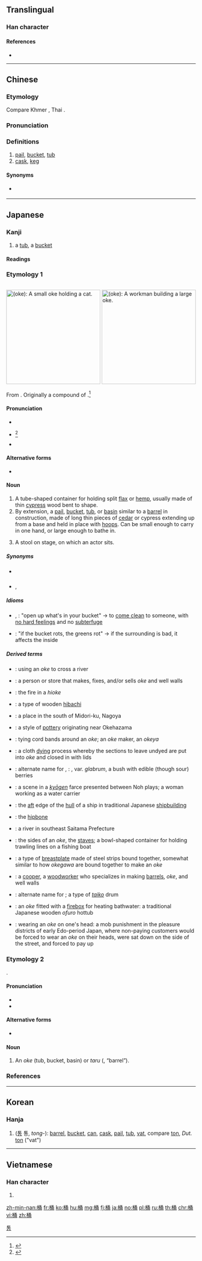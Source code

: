 ==Translingual==

===Han character===
{{Han char|rn=75|rad=木|as=07|sn=11|four=47927|canj=DNIB|ids=⿰木甬}}

====References====
* {{Han ref|kx=0527.100|dkj=14811|dj=0916.040|hdz=21222.060|uh=6876|ud=26742|bh=B1ED|bd=45549}}

----

==Chinese==
{{zh-forms}}

===Etymology===
Compare Khmer {{m|km|ថាំង|tr=tung}}, Thai {{m|th|ถัง|tr=tăng}}.

===Pronunciation===
{{zh-pron
|m=tǒng
|c=tung2
|h=pfs=thúng
|mn=tháng
|mc=y
|oc=y
|ma=Zh-tong.ogg
|cat=n
}}

===Definitions===
{{zh-hanzi}}

# [[pail]], [[bucket]], [[tub]]
# [[cask]], [[keg]]

====Synonyms====
* {{q|Min Nan}} {{zh-l|桶仔}}

----

==Japanese==

===Kanji===
{{ja-kanji|grade=n|rs=木07}}

# a [[tub]], a [[bucket]]

====Readings====
{{ja-readings
|goon=[[つう]] (tsū)
|kanon=[[とう]] (tō)
|kanyoon=[[よう]] (yō)
|kun=[[おけ]] (oke), [[こが]] (koga)
|nanori=[[おけ]] (oke), [[あきら]] (akira), [[おけざき]] (okezaki), [[とうず]] (tōzu)
}}

===Etymology 1===
<div style="float:right;">
{{wikipedia|lang=ja}}
[[File:Oke_neko.jpg|thumb|250px|{{lang|ja|桶}} (''oke''): A small '''''oke''''' holding a cat.]]
[[File:Fujimi_Fuji_view_field_in_the_Owari_province.jpg|thumb|250px|{{lang|ja|桶}} (''oke''): A workman building a large '''''oke'''''.]]
</div>
{{ja-kanjitab|おけ|yomi=kun}}
From {{etyl|ojp|ja|sort=おけ}}. Originally a compound of {{compound|lang=ja|sort=おけ|麻|tr1=o|t1=flax, ramie|笥|tr2=ke|t2=a container, especially for foodstuffs or tableware}}.<ref name="KDJ">{{R:Kokugo Dai Jiten}}</ref>

====Pronunciation====
* {{l|ja|sc=Latn|訓読み|Kun'yomi}}
* {{ja-accent-common|a|お|け}}<ref>{{R:NHK Hatsuon}}</ref>
* {{IPA|lang=ja|[o̞ke̞]}}

====Alternative forms====
* {{ja-l|麻笥}}

====Noun====
{{ja-noun|おけ|hhira=をけ}}

# A tube-shaped container for holding split [[flax]] or [[hemp]], usually made of thin [[cypress]] wood bent to shape.
# By extension, a [[pail]], [[bucket]], [[tub]], or [[basin]] similar to a [[barrel]] in construction, made of long thin pieces of [[cedar]] or cypress extending up from a base and held in place with [[hoop]]s. Can be small enough to carry in one hand, or large enough to bathe in.
# {{lb|ja|sort=おけ|Noh theater}} A stool on stage, on which an actor sits.

=====Synonyms=====
* {{sense|bucket}} {{ja-l|バケツ||baketsu}}
* {{sense|stool}} {{ja-l|床几|しょうぎ|shōgi}}, {{ja-l|鬘桶|かつらおけ|katsura oke}}

=====Idioms=====
{{der-top|Idioms}}
* {{ja-l|桶な物打ち明ける|おけなものうちあける|oke na mono uchiakeru}}, {{l|ja|桶の物打ち明ける|tr=[[おけのものうちあける]], ''[[oke no mono uchiakeru]]''}}: "open up what's in your bucket" → to [[come clean]] to someone, with [[no hard feelings]] and no [[subterfuge]]
* {{ja-l|桶が腐れば菜が腐る|おけがくさればながくさる|oke ga kusareba na ga kusaru}}: "if the bucket rots, the greens rot" → if the surrounding is bad, it affects the inside
{{der-bottom}}

=====Derived terms=====
{{der-top}}
* {{ja-l|桶越し|おけごし|okegoshi}}: using an ''oke'' to cross a river
* {{ja-l|桶屋|おけや|okeya}}: a person or store that makes, fixes, and/or sells ''oke'' and well walls
* {{ja-l|桶火|おけび|okebi}}: the fire in a ''hioke''
* {{ja-l|火桶|ひおけ|hioke}}: a type of wooden [[hibachi]]
* {{ja-l|桶狭間|おけはざま|Okehazama}}: a place in the south of Midori-ku, Nagoya
* {{ja-l|桶狭間焼き|おけはざまやき|Okehazama-yaki}}: a style of [[pottery]] originating near Okehazama
* {{ja-l|桶結い|おけゆい|okeyui}}: tying cord bands around an ''oke''; an ''oke'' maker, an ''okeya''
* {{ja-l|桶絞り|おけしぼり|okeshibori}}: a cloth [[dying]] process whereby the sections to leave undyed are put into ''oke'' and closed in with lids
* {{ja-l|桶酸い|おけすい|okesui}}: alternate name for {{ja-l|酢の木}}, {{ja-l|酢木|すのき|sunoki}}: {{taxlink|Vaccinium smallii|species|noshow=1}}, var. ''glabrum'', a bush with edible (though sour) berries
* {{ja-l|桶取り|おけとり|oketori}}: a scene in a ''[[狂言#Japanese|kyōgen]]'' farce presented between Noh plays; a woman working as a water carrier
* {{ja-l|桶尻|おけじり|okejiri}}: the [[aft]] edge of the [[hull]] of a ship in traditional Japanese [[shipbuilding]]
* {{ja-l|桶据え|おけすえ|okesue}}: the [[hipbone]]
* {{ja-l|桶川|おけがわ|Okegawa}}: a river in southeast Saitama Prefecture
* {{ja-l|桶側|おけがわ|okegawa}}: the sides of an ''oke'', the [[stave]]s; a bowl-shaped container for holding trawling lines on a fishing boat
* {{ja-l|桶側胴|おけがわどう|okegawa dō}}: a type of [[breastplate]] made of steel strips bound together, somewhat similar to how ''okegawa'' are bound together to make an ''oke''
* {{ja-l|桶大工|おけだいく|oke daiku}}: a [[cooper]], a [[woodworker]] who specializes in making [[barrel]]s, ''oke'', and well walls
* {{ja-l|桶胴|おけどう|oke dō}}: alternate name for {{ja-l|桶側胴|tr=''okegawa dō''}}; a type of ''[[taiko]]'' drum
* {{ja-l|桶風呂|おけぶろ|okeburo}}: an ''oke'' fitted with a [[firebox]] for heating bathwater: a traditional Japanese wooden ''ofuro'' hottub
* {{ja-l|桶伏せ|おけぶせ|okebuse}}: wearing an ''oke'' on one's head: a mob punishment in the pleasure districts of early Edo-period Japan, where non-paying customers would be forced to wear an ''oke'' on their heads, were sat down on the side of the street, and forced to pay up
{{der-bottom}}

===Etymology 2===
{{ja-kanjitab|こが|yomi=kun}}
{{unk.|lang=ja|sort=こが}}.

====Pronunciation====
* {{l|ja|sc=Latn|訓読み|Kun'yomi}}
* {{IPA|lang=ja|[ko̞ɡa̠]|[ko̞ŋa̠]}}

====Alternative forms====
* {{ja-l|榼}} {{qualifier|rare}}

====Noun====
{{ja-noun|こが}}

# An ''oke'' (tub, bucket, basin) or ''taru'' ({{ja-l|樽}}, “barrel”).

===References===
<references/>

----

==Korean==

===Hanja===
{{ko-hanja|hangeul=[[통]], [[용]]|eumhun=|rv=tong, yong|mr=t'ong, yong|y=thong, yong}}

# ([[통]] 통, ''tong-''): [[barrel]], [[bucket]], [[can]], [[cask]], [[pail]], [[tub]], [[vat]], compare [[ton]], ''Dut.'' [[ton]] ("vat")

[[Category:Hanja readings|통]]

----

==Vietnamese==

===Han character===
{{vi-readings|rs=木07|hanviet=thùng}}

# {{defn|lang=vi|sort=木07}}

[[zh-min-nan:桶]]
[[fr:桶]]
[[ko:桶]]
[[hu:桶]]
[[mg:桶]]
[[fj:桶]]
[[ja:桶]]
[[no:桶]]
[[pl:桶]]
[[ru:桶]]
[[th:桶]]
[[chr:桶]]
[[vi:桶]]
[[zh:桶]]